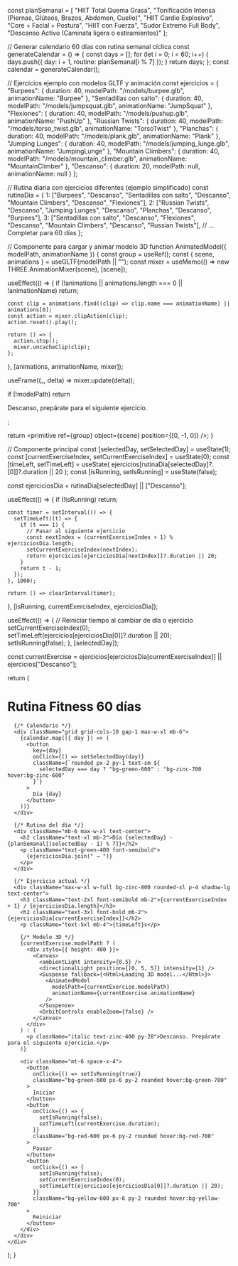 
const planSemanal = [
  "HIIT Total Quema Grasa",
  "Tonificación Intensa (Piernas, Glúteos, Brazos, Abdomen, Cuello)",
  "HIIT Cardio Explosivo",
  "Core + Facial + Postura",
  "HIIT con Fuerza",
  "Sudor Extremo Full Body",
  "Descanso Activo (Caminata ligera o estiramientos)"
];

// Generar calendario 60 días con rutina semanal cíclica
const generateCalendar = () => {
  const days = [];
  for (let i = 0; i < 60; i++) {
    days.push({
      day: i + 1,
      routine: planSemanal[i % 7]
    });
  }
  return days;
};
const calendar = generateCalendar();

// Ejercicios ejemplo con modelos GLTF y animación
const ejercicios = {
  "Burpees": { duration: 40, modelPath: "/models/burpee.glb", animationName: "Burpee" },
  "Sentadillas con salto": { duration: 40, modelPath: "/models/jumpsquat.glb", animationName: "JumpSquat" },
  "Flexiones": { duration: 40, modelPath: "/models/pushup.glb", animationName: "PushUp" },
  "Russian Twists": { duration: 40, modelPath: "/models/torso_twist.glb", animationName: "TorsoTwist" },
  "Planchas": { duration: 40, modelPath: "/models/plank.glb", animationName: "Plank" },
  "Jumping Lunges": { duration: 40, modelPath: "/models/jumping_lunge.glb", animationName: "JumpingLunge" },
  "Mountain Climbers": { duration: 40, modelPath: "/models/mountain_climber.glb", animationName: "MountainClimber" },
  "Descanso": { duration: 20, modelPath: null, animationName: null }
};

// Rutina diaria con ejercicios diferentes (ejemplo simplificado)
const rutinaDia = {
  1: ["Burpees", "Descanso", "Sentadillas con salto", "Descanso", "Mountain Climbers", "Descanso", "Flexiones"],
  2: ["Russian Twists", "Descanso", "Jumping Lunges", "Descanso", "Planchas", "Descanso", "Burpees"],
  3: ["Sentadillas con salto", "Descanso", "Flexiones", "Descanso", "Mountain Climbers", "Descanso", "Russian Twists"],
  // ... Completar para 60 días
};

// Componente para cargar y animar modelo 3D
function AnimatedModel({ modelPath, animationName }) {
  const group = useRef();
  const { scene, animations } = useGLTF(modelPath || "");
  const mixer = useMemo(() => new THREE.AnimationMixer(scene), [scene]);

  useEffect(() => {
    if (!animations || animations.length === 0 || !animationName) return;

    const clip = animations.find((clip) => clip.name === animationName) || animations[0];
    const action = mixer.clipAction(clip);
    action.reset().play();

    return () => {
      action.stop();
      mixer.uncacheClip(clip);
    };
  }, [animations, animationName, mixer]);

  useFrame((_, delta) => mixer.update(delta));

  if (!modelPath) return <Html><p>Descanso, prepárate para el siguiente ejercicio.</p></Html>;

  return <primitive ref={group} object={scene} position={[0, -1, 0]} />;
}

// Componente principal
  const [selectedDay, setSelectedDay] = useState(1);
  const [currentExerciseIndex, setCurrentExerciseIndex] = useState(0);
  const [timeLeft, setTimeLeft] = useState(
    ejercicios[rutinaDia[selectedDay]?.[0]]?.duration || 20
  );
  const [isRunning, setIsRunning] = useState(false);

  const ejerciciosDia = rutinaDia[selectedDay] || ["Descanso"];

  useEffect(() => {
    if (!isRunning) return;

    const timer = setInterval(() => {
      setTimeLeft((t) => {
        if (t === 1) {
          // Pasar al siguiente ejercicio
          const nextIndex = (currentExerciseIndex + 1) % ejerciciosDia.length;
          setCurrentExerciseIndex(nextIndex);
          return ejercicios[ejerciciosDia[nextIndex]]?.duration || 20;
        }
        return t - 1;
      });
    }, 1000);

    return () => clearInterval(timer);
  }, [isRunning, currentExerciseIndex, ejerciciosDia]);

  useEffect(() => {
    // Reiniciar tiempo al cambiar de día o ejercicio
    setCurrentExerciseIndex(0);
    setTimeLeft(ejercicios[ejerciciosDia[0]]?.duration || 20);
    setIsRunning(false);
  }, [selectedDay]);

  const currentExercise = ejercicios[ejerciciosDia[currentExerciseIndex]] || ejercicios["Descanso"];

  return (
    <div className="min-h-screen bg-zinc-900 text-white p-4 flex flex-col items-center">
      <h1 className="text-3xl font-bold mb-6">Rutina Fitness 60 días</h1>

      {/* Calendario */}
      <div className="grid grid-cols-10 gap-1 max-w-xl mb-6">
        {calendar.map(({ day }) => (
          <button
            key={day}
            onClick={() => setSelectedDay(day)}
            className={`rounded px-2 py-1 text-sm ${
              selectedDay === day ? "bg-green-600" : "bg-zinc-700 hover:bg-zinc-600"
            }`}
          >
            Día {day}
          </button>
        ))}
      </div>

      {/* Rutina del día */}
      <div className="mb-6 max-w-xl text-center">
        <h2 className="text-xl mb-2">Día {selectedDay} - {planSemanal[(selectedDay - 1) % 7]}</h2>
        <p className="text-green-400 font-semibold">
          {ejerciciosDia.join(" → ")}
        </p>
      </div>

      {/* Ejercicio actual */}
      <div className="max-w-xl w-full bg-zinc-800 rounded-xl p-4 shadow-lg text-center">
        <h3 className="text-2xl font-semibold mb-2">{currentExerciseIndex + 1} / {ejerciciosDia.length}</h3>
        <h2 className="text-3xl font-bold mb-2">{ejerciciosDia[currentExerciseIndex]}</h2>
        <p className="text-5xl mb-4">{timeLeft}s</p>

        {/* Modelo 3D */}
        {currentExercise.modelPath ? (
          <div style={{ height: 400 }}>
            <Canvas>
              <ambientLight intensity={0.5} />
              <directionalLight position={[0, 5, 5]} intensity={1} />
              <Suspense fallback={<Html>Loading 3D model...</Html>}>
                <AnimatedModel
                  modelPath={currentExercise.modelPath}
                  animationName={currentExercise.animationName}
                />
              </Suspense>
              <OrbitControls enableZoom={false} />
            </Canvas>
          </div>
        ) : (
          <p className="italic text-zinc-400 py-20">Descanso. Prepárate para el siguiente ejercicio.</p>
        )}

        <div className="mt-6 space-x-4">
          <button
            onClick={() => setIsRunning(true)}
            className="bg-green-600 px-6 py-2 rounded hover:bg-green-700"
          >
            Iniciar
          </button>
          <button
            onClick={() => {
              setIsRunning(false);
              setTimeLeft(currentExercise.duration);
            }}
            className="bg-red-600 px-6 py-2 rounded hover:bg-red-700"
          >
            Pausar
          </button>
          <button
            onClick={() => {
              setIsRunning(false);
              setCurrentExerciseIndex(0);
              setTimeLeft(ejercicios[ejerciciosDia[0]]?.duration || 20);
            }}
            className="bg-yellow-600 px-6 py-2 rounded hover:bg-yellow-700"
          >
            Reiniciar
          </button>
        </div>
      </div>
    </div>
  );
}
